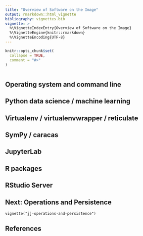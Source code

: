 ```yaml
---
title: "Overview of Software on the Image"
output: rmarkdown::html_vignette
bibliography: vignettes.bib
vignette: >
  %\VignetteIndexEntry{Overview of Software on the Image}
  %\VignetteEngine{knitr::rmarkdown}
  %\VignetteEncoding{UTF-8}
---
```


```r
knitr::opts_chunk$set(
  collapse = TRUE,
  comment = "#>"
)
```

```r
```

## Operating system and command line

## Python data science / machine learning 

## Virtualenv / virtualenvwrapper / reticulate

## SymPy / caracas

## JupyterLab

## R packages

## RStudio Server

## Next: Operations and Persistence

`vignette("jj-operations-and-persistence")`

## References
